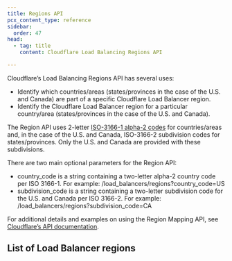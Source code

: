 ```yaml
---
title: Regions API
pcx_content_type: reference
sidebar:
  order: 47
head:
  - tag: title
    content: Cloudflare Load Balancing Regions API

---
```



Cloudflare’s Load Balancing Regions API has several uses:

* Identify which countries/areas (states/provinces in the case of the U.S. and Canada) are part of a specific Cloudflare Load Balancer region.
* Identify the Cloudflare Load Balancer region for a particular country/area (states/provinces in the case of the U.S. and Canada).

The Region API uses 2-letter [ISO-3166-1 alpha-2 codes](https://www.iso.org/iso-3166-country-codes.html) for countries/areas and, in the case of the U.S. and Canada, ISO-3166-2 subdivision codes for states/provinces. Only the U.S. and Canada are provided with these subdivisions.

There are two main optional parameters for the Region API:

* country\_code is a string containing a two-letter alpha-2 country code per ISO 3166-1. For example: /load\_balancers/regions?country\_code=US
* subdivision\_code is a string containing a two-letter subdivision code for the U.S. and Canada per ISO 3166-2. For example: /load\_balancers/regions?subdivision\_code=CA

For additional details and examples on using the Region Mapping API, see [Cloudflare’s API documentation](/api/operations/load-balancer-regions-list-regions).

## List of Load Balancer regions

<Render file="region-mapping" />
